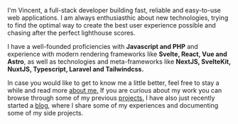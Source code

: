 I'm Vincent, a full-stack developer building fast, reliable and easy-to-use web applications.
I am always enthusiasthic about new technologies, trying to find the optimal way to create the best user experience possible and chasing after the perfect lighthouse scores.
		
I have a well-founded proficiencies with __Javascript and PHP__ and experience with modern rendering frameworks like __Svelte, React, Vue and Astro__, as well as technologies and meta-frameworks like __NextJS, SvelteKit, NuxtJS, Typescript, Laravel and Tailwindcss.__

In case you would like to get to know me a little better, feel free to stay a while and read more <a href="/about-me" class="underline hover:text-indigo-700">about me.</a>
If you are curious about my work you can browse through some of my previous <a href="/projects" class="underline hover:text-indigo-700">projects.</a>
I have also just recently started a <a href="/blog" class="underline hover:text-indigo-700">blog</a>, where I share some of my experiences and documenting some of my side projects.
		